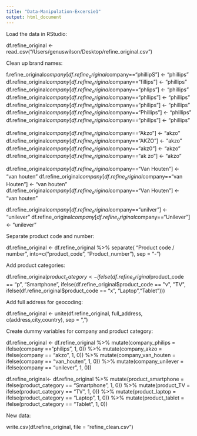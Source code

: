 ```yaml
---
title: "Data-Manipulation-Excersie1"
output: html_document
---
```


Load the data in RStudio:

df.refine_original <- read_csv("/Users/genuswilson/Desktop/refine_original.csv")

Clean up brand names:

f.refine_original$company[df.refine_original$company=="phillipS"] <- "phillips"
df.refine_original$company[df.refine_original$company=="fillips"] <- "phillips"
df.refine_original$company[df.refine_original$company=="phlips"] <- "phillips"
df.refine_original$company[df.refine_original$company=="phllips"] <- "phillips"
df.refine_original$company[df.refine_original$company=="philips"] <- "phillips"
df.refine_original$company[df.refine_original$company=="Phillips"] <- "phillips"
df.refine_original$company[df.refine_original$company=="phillps"] <- "phillips"

df.refine_original$company[df.refine_original$company=="Akzo"] <- "akzo"
df.refine_original$company[df.refine_original$company=="AKZO"] <- "akzo"
df.refine_original$company[df.refine_original$company=="akz0"] <- "akzo"
df.refine_original$company[df.refine_original$company=="ak zo"] <- "akzo"

df.refine_original$company[df.refine_original$company=="Van Houten"] <- "van houten"
df.refine_original$company[df.refine_original$company=="van Houten"] <- "van houten"
df.refine_original$company[df.refine_original$company=="Van Houten"] <- "van houten"

df.refine_original$company[df.refine_original$company=="unilver"] <- "unilever"
df.refine_original$company[df.refine_original$company=="Unilever"] <- "unilever"

Separate product code and number:

df.refine_original <- df.refine_original %>% separate( "Product code / number", into=c("product_code", "Product_number"), sep = "-")

Add product categories:

df.refine_original$product_category <- ifelse(df.refine_original$product_code == "p", "Smartphone",
        ifelse(df.refine_original$product_code == "v", "TV",
        ifelse(df.refine_original$product_code == "x", "Laptop","Tablet")))

Add full address for geocoding:

df.refine_original <- unite(df.refine_original, full_address, c(address,city,country), sep = ",")

Create dummy variables for company and product category:

df.refine_original <- df.refine_original %>% mutate(company_philips = ifelse(company =="philips", 1, 0)) %>%
           mutate(company_akzo = ifelse(company == "akzo", 1, 0)) %>%
           mutate(company_van_houten = ifelse(company == "van_houten", 1, 0)) %>%
           mutate(company_unilever = ifelse(company == "unilever", 1, 0))

df.refine_original<- df.refine_original %>% mutate(product_smartphone = ifelse(product_category == "Smartphone", 1, 0)) %>%
  mutate(product_TV = ifelse(product_category == "TV", 1, 0)) %>%
  mutate(product_laptop = ifelse(product_category == "Laptop", 1, 0)) %>%
  mutate(product_tablet = ifelse(product_category == "Tablet", 1, 0))

New data:

write.csv(df.refine_original, file = "refine_clean.csv")









